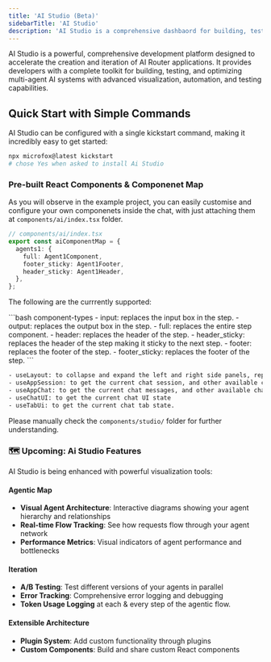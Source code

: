 ```yaml
---
title: 'AI Studio (Beta)'
sidebarTitle: 'AI Studio'
description: 'AI Studio is a comprehensive dashbaord for building, testing, and optimizing AI Router applications.'
---
```


AI Studio is a powerful, comprehensive development platform designed to accelerate the creation and iteration of AI Router applications. It provides developers with a complete toolkit for building, testing, and optimizing multi-agent AI systems with advanced visualization, automation, and testing capabilities.

## **Quick Start with Simple Commands**

AI Studio can be configured with a single kickstart command, making it incredibly easy to get started:

```bash
npx microfox@latest kickstart
# chose Yes when asked to install Ai Studio
```

### **Pre-built React Components & Componenet Map**

As you will observe in the example project, you can easily customise and configure your own componenets inside the chat,
with just attaching them at `components/ai/index.tsx` folder.

```typescript
// components/ai/index.tsx
export const aiComponentMap = {
  agents1: {
    full: Agent1Component,
    footer_sticky: Agent1Footer,
    header_sticky: Agent1Header,
  },
};
```

The following are the currrently supported:

<CodeGroup>
```bash component-types
- input: replaces the input box in the step.
- output: replaces the output box in the step.
- full: replaces the entire step component.
- header: replaces the header of the step.
- header_sticky: replaces the header of the step making it sticky to the next step.
- footer: replaces the footer of the step.
- footer_sticky: replaces the footer of the step.
```

```bash hooks
- useLayout: to collapse and expand the left and right side panels, replace right-side componenets.
- useAppSession: to get the current chat session, and other available chat history.
- useAppChat: to get the current chat messages, and other available chat history.
- useChatUI: to get the current chat UI state
- useTabUi: to get the current chat tab state.
```

</CodeGroup>

Please manually check the `components/studio/` folder for further understanding.

### 🗺️ **Upcoming: Ai Studio Features**

AI Studio is being enhanced with powerful visualization tools:

#### **Agentic Map**

- **Visual Agent Architecture**: Interactive diagrams showing your agent hierarchy and relationships
- **Real-time Flow Tracking**: See how requests flow through your agent network
- **Performance Metrics**: Visual indicators of agent performance and bottlenecks

#### **Iteration**

- **A/B Testing**: Test different versions of your agents in parallel
- **Error Tracking**: Comprehensive error logging and debugging
- **Token Usage Logging** at each & every step of the agentic flow.

#### **Extensible Architecture**

- **Plugin System**: Add custom functionality through plugins
- **Custom Components**: Build and share custom React components
